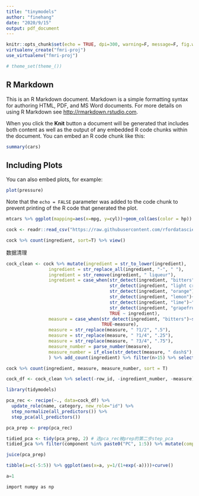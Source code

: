 ```yaml
---
title: "tinymodels"
author: "finehang"
date: "2020/9/15"
output: pdf_document
---
```


```r
knitr::opts_chunk$set(echo = TRUE, dpi=300, warning=F, message=F, fig.width = 8, fig.asp = 0.618)
virtualenv_create("fmri-proj")
use_virtualenv("fmri-proj")

# theme_set(theme_())
```

## R Markdown

This is an R Markdown document. Markdown is a simple formatting syntax for authoring HTML, PDF, and MS Word documents. For more details on using R Markdown see <http://rmarkdown.rstudio.com>.

When you click the **Knit** button a document will be generated that includes both content as well as the output of any embedded R code chunks within the document. You can embed an R code chunk like this:

```r
summary(cars)
```

## Including Plots

You can also embed plots, for example:

```r
plot(pressure)
```

Note that the `echo = FALSE` parameter was added to the code chunk to prevent printing of the R code that generated the plot.

```r
mtcars %>% ggplot(mapping=aes(x=mpg, y=cyl))+geom_col(aes(color = hp))
```
```r
cock <- readr::read_csv("https://raw.githubusercontent.com/rfordatascience/tidytuesday/master/data/2020/2020-05-26/boston_cocktails.csv")
```

```r
cock %>% count(ingredient, sort=T) %>% view()
```

数据清理
```r
cock_clean <- cock %>% mutate(ingredient = str_to_lower(ingredient),
                ingredient = str_replace_all(ingredient, "-", " "),
                ingredient = str_remove(ingredient, " liqueur"),
                ingredient = case_when(str_detect(ingredient, "bitters")~"bitters",
                                       str_detect(ingredient, "light cream")~"light cream",
                                       str_detect(ingredient, "orange")~"orange juice",
                                       str_detect(ingredient, "lemon")~"lemon juice",
                                       str_detect(ingredient, "lime")~"lime juice",
                                       str_detect(ingredient, "grapefruit")~"grapefruit juice",
                                       TRUE ~ ingredient),
                measure = case_when(str_detect(ingredient, "bitters")~str_replace(measure, "oz$", "dash"),
                                    TRUE~measure),
                measure = str_replace(measure, " ?1/2", ".5"),
                measure = str_replace(measure, " ?1/4", ".25"),
                measure = str_replace(measure, " ?3/4", ".75"),
                measure_number = parse_number(measure),
                measure_number = if_else(str_detect(measure, " dash$"), measure_number/50, measure_number)
                ) %>% add_count(ingredient) %>% filter(n>15) %>% select(-n) %>% distinct(row_id, ingredient, .keep_all = T) %>% na.omit()
```

```r
cock %>% count(ingredient, measure, measure_number, sort = T)
```
```r
cock_df <- cock_clean %>% select(-row_id, -ingredient_number, -measure) %>% pivot_wider(names_from = ingredient, values_from = measure_number, values_fill=0) %>% janitor::clean_names()
```

```r
library(tidymodels)

pca_rec <- recipe(~., data=cock_df) %>% 
  update_role(name, category, new_role="id") %>% 
  step_normalize(all_predictors()) %>% 
  step_pca(all_predictors())

pca_prep <- prep(pca_rec)
```

```r
tidied_pca <- tidy(pca_prep, 2) # 选pca_rec被prep的第二步step_pca
tidied_pca %>% filter(component %in% paste0("PC", 1:5)) %>% mutate(component = fct_inorder(component)) %>% ggplot(mapping=aes(x=value, y=terms, color = terms))+geom_col(show.legend = F)+facet_wrap(~component, nrow=1)+labs(y=NULL)

juice(pca_prep)
```
```r
tibble(a=c(-5:5)) %>% ggplot(aes(x=a, y=1/(1+exp(-a))))+curve()
```


```python
a=1
```


```r
import numpy as np
```





